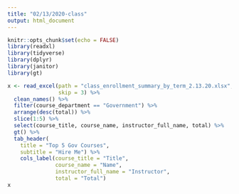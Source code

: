 ```yaml
---
title: "02/13/2020-class"
output: html_document
---
```


```r
knitr::opts_chunk$set(echo = FALSE)
library(readxl)
library(tidyverse)
library(dplyr)
library(janitor)
library(gt)
```

```r
x <- read_excel(path = "class_enrollment_summary_by_term_2.13.20.xlsx", 
                skip = 3) %>%
  clean_names() %>%
  filter(course_department == "Government") %>%
  arrange(desc(total)) %>%
  slice(1:5) %>%
  select(course_title, course_name, instructor_full_name, total) %>%
  gt() %>%
  tab_header(
    title = "Top 5 Gov Courses",
    subtitle = "Hire Me") %>%
    cols_label(course_title = "Title", 
               course_name = "Name", 
               instructor_full_name = "Instructor", 
               total = "Total")
x
```
